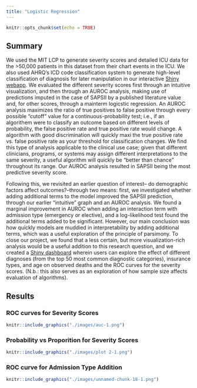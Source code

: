 ```yaml
---
title: "Logistic Regression"
---
```


```r
knitr::opts_chunk$set(echo = TRUE)
```

## Summary

We used the MIT LCP  to generate severity scores and detailed ICU data for the >50,000 patients in this dataset from their chart events in the ICU. We also used AHRQ's ICD code classification system to generate high-level classification of diagnosis for later manipulation in our interactive [Shiny webapp](https://mimicroc.shinyapps.io/severity-scores-analysis). We evaluated the different severity scores first through an intuitive visualization, and then through an AUROC analysis, making use of predictions imputed in the case of SAPSII by a published literature value and, for other scores, through a mainterm logicstic regression. An AUROC analysis maximizes the ratio of true positives to false positive through every possible "cutoff" value for a continuous-probability test; i.e., if an algorithem were to classify an outcome based on different levels of probability, the false positive rate and true positive rate would change. A algorithm with good discrimination will quickly maxi the true positive rate vs. false positive rate as your threshold for classification changes. We find this type of analysis applicable to the clinical use case; given that different clinicians, programs, or systems may assign different interpretations to the same severity, a useful algorithm will quickly be "better than chance" throughout its range. Our AUROC analysis resulted in SAPSII being the most predictive severity score. 

Following this, we revisited an earlier question of interest-- do demographic factors affect outcomes?--through two means: first, we investigated whether adding additional terms to the model improved the SAPSII prediction, through our earlier "intuitive" graph and an AUROC analysis. We found a marginal improvement in AUROC when adding an interaction term with admission type (emergency or elective), and a log-likelihood test found the additional terms added to be significant. However, our main conclusion was how quickly models are muddied in interpretability by adding additional terms, which was a useful exploration of the principle of parsimony. To close our project, we found that a less certain, but more visualization-rich analysis would be a useful addition to this research question, and we created a [Shiny dashboard](https://mimicroc.shinyapps.io/severity-scores-analysis) wherein users can explore the effect of different diagnoses (from the top 50 most common diagnostic categories), insurance types, and age on observed deaths and the ROC curves for the severity scores. (N.b.: this also serves as an exploration of how sample size affects evaluation of algorithms).

## Results

### ROC curves for Severity Scores
```r
knitr::include_graphics("./images/auc-1.png")
```

### Probability vs Proporition for Severity Scores

```r
knitr::include_graphics("./images/plot 2-1.png")
```

### ROC curve for Admission Type Addition

```r
knitr::include_graphics("./images/unnamed-chunk-18-1.png")

```


